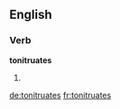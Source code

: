 
==English==

===Verb===
'''tonitruates'''

# {{en-third-person singular of|tonitruate}}

[[de:tonitruates]]
[[fr:tonitruates]]